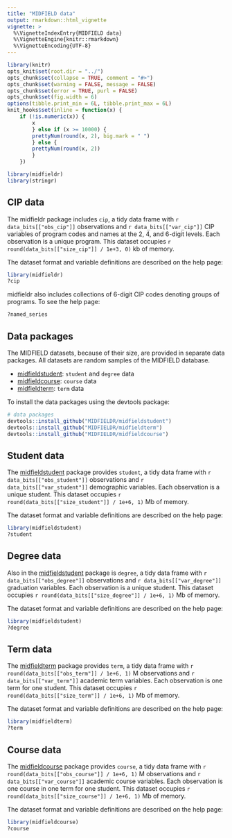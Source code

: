 ```yaml
---
title: "MIDFIELD data"
output: rmarkdown::html_vignette
vignette: >
  %\VignetteIndexEntry{MIDFIELD data}
  %\VignetteEngine{knitr::rmarkdown}
  %\VignetteEncoding{UTF-8}
---
```


```r
library(knitr)
opts_knit$set(root.dir = "../")
opts_chunk$set(collapse = TRUE, comment = "#>")
opts_chunk$set(warning = FALSE, message = FALSE)
opts_chunk$set(error = TRUE, purl = FALSE)
opts_chunk$set(fig.width = 6)
options(tibble.print_min = 6L, tibble.print_max = 6L)
knit_hooks$set(inline = function(x) {
	if (!is.numeric(x)) { 
		x 
		} else if (x >= 10000) { 
		prettyNum(round(x, 2), big.mark = " ")
		} else {
		prettyNum(round(x, 2))
		}
	})
```

```r
library(midfieldr)
library(stringr)
```



## CIP data 

The midfieldr package includes `cip`, a tidy data frame with `r data_bits[["obs_cip"]]` observations and `r data_bits[["var_cip"]]` CIP variables of program codes and names at the 2, 4, and 6-digit levels. Each observation is a unique program. This dataset occupies `r round(data_bits[["size_cip"]] / 1e+3, 0)` kb of memory.  

The dataset format and variable definitions are described on the help page:

```r
library(midfieldr)
?cip
```

midfieldr also includes collections of 6-digit CIP codes denoting groups of programs. To see the help page: 

```r
?named_series
```


## Data packages

The MIDFIELD datasets, because of their size, are provided in separate data packages. All datasets are random samples of the MIDFIELD database. 

- [midfieldstudent](https://github.com/MIDFIELDR/midfieldstudent): `student` and `degree` data  
- [midfieldcourse](https://github.com/MIDFIELDR/midfieldcourse):  `course` data   
- [midfieldterm](https://github.com/MIDFIELDR/midfieldterm):  `term` data 

To install the data packages using the devtools package:   

```r
# data packages
devtools::install_github("MIDFIELDR/midfieldstudent")
devtools::install_github("MIDFIELDR/midfieldterm")
devtools::install_github("MIDFIELDR/midfieldcourse")
```


## Student data

The [midfieldstudent](https://github.com/MIDFIELDR/midfieldstudent) package provides `student`, a tidy data frame with `r data_bits[["obs_student"]]` observations and `r data_bits[["var_student"]]` demographic variables. Each observation is a unique student. This dataset occupies `r round(data_bits[["size_student"]] / 1e+6, 1)` Mb of memory. 

The dataset format and variable definitions are described on the help page:

```r
library(midfieldstudent)
?student
```
   




## Degree  data

Also in the [midfieldstudent](https://github.com/MIDFIELDR/midfieldstudent) package is `degree`, a tidy data frame with `r data_bits[["obs_degree"]]` observations and `r data_bits[["var_degree"]]` graduation variables. Each observation is a unique student. This dataset occupies `r round(data_bits[["size_degree"]] / 1e+6, 1)` Mb of memory. 

The dataset format and variable definitions are described on the help page:

```r
library(midfieldstudent)
?degree
```
    


## Term  data

The [midfieldterm](https://github.com/MIDFIELDR/midfieldterm) package provides `term`, a tidy data frame with `r round(data_bits[["obs_term"]] / 1e+6, 1)` M observations and `r data_bits[["var_term"]]` academic term variables. Each observation is one term for one student. This dataset occupies `r round(data_bits[["size_term"]] / 1e+6, 1)` Mb of memory.  

The dataset format and variable definitions are described on the help page:

```r
library(midfieldterm)
?term
```


## Course  data

The [midfieldcourse](https://github.com/MIDFIELDR/midfieldcourse) package provides `course`, a tidy data frame with `r round(data_bits[["obs_course"]] / 1e+6, 1)` M observations and `r data_bits[["var_course"]]` academic course variables. Each observation is one course in one term for one student. This dataset occupies `r round(data_bits[["size_course"]] / 1e+6, 1)` Mb of memory. 

The dataset format and variable definitions are described on the help page:

```r
library(midfieldcourse)
?course
```

